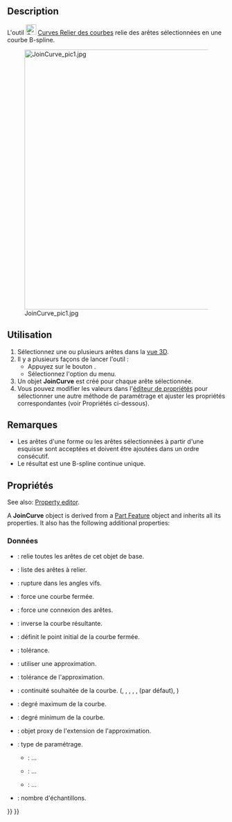 <languages/>

{{Docnav/fr
|[[Curves_ExtendCurve/fr|Étendre une courbe]]
|[[Curves_SplitCurve/fr|Diviser une courbe]]
|[[Curves_Workbench/fr|Atelier Curves]]
|IconL=Curves_ExtendCurve.svg
|IconR=Curves_SplitCurve.svg
|IconC=Curves_workbench_icon.svg
}}

<div class="mw-translate-fuzzy">
{{GuiCommand/fr
|Name=Curves JoinCurve
|Name/fr=Curves Relier des courbes
|MenuLocation=Curves → joinCurves
|Workbenches=[[Curves_Workbench/fr|Curves]]
}}
</div>

==Description==

<div class="mw-translate-fuzzy">
L'outil [[Image:Curves_JoinCurve.svg|24px]] [[Curves_JoinCurve|Curves Relier des courbes]] relie des arêtes sélectionnées en une courbe B-spline.
</div>

[[File:JoinCurve_pic1.jpg|600px]]

<span id="Usage"></span>
==Utilisation==

# Sélectionnez une ou plusieurs arêtes dans la [[3D_view/fr|vue 3D]].
# Il y a plusieurs façons de lancer l'outil :
#* Appuyez sur le bouton {{Button|[[Image:Curves_JoinCurve.svg|16px]] [[Curves_JoinCurve/fr|joinCurves]]}}.
#* Sélectionnez l'option {{MenuCommand|Curves → [[Image:Curves_JoinCurve.svg|16px]] joinCurves}} du menu.
# Un objet '''JoinCurve''' est créé pour chaque arête sélectionnée.
# Vous pouvez modifier les valeurs dans l'[[Property_editor/fr|éditeur de propriétés]] pour sélectionner une autre méthode de paramétrage et ajuster les propriétés correspondantes (voir Propriétés ci-dessous).

<span id="Notes"></span>
==Remarques==

* Les arêtes d'une forme ou les arêtes sélectionnées à partir d'une esquisse sont acceptées et doivent être ajoutées dans un ordre consécutif.
* Le résultat est une B-spline continue unique.

<span id="Properties"></span>
==Propriétés==

<div lang="en" dir="ltr" class="mw-content-ltr">
See also: [[Property_editor|Property editor]].
</div>

<div lang="en" dir="ltr" class="mw-content-ltr">
A '''JoinCurve''' object is derived from a [[Part_Feature|Part Feature]] object and inherits all its properties. It also has the following additional properties:
</div>

<span id="Data"></span>
===Données===

{{TitleProperty|InputSources}}

* {{PropertyData|Base|Link}} : relie toutes les arêtes de cet objet de base.
* {{PropertyData|Edges|LinkSubList}} : liste des arêtes à relier.

{{TitleProperty|Join}}

* {{PropertyData|CornerBreak|Bool}} : rupture dans les angles vifs.
* {{PropertyData|ForceClosed|Bool}} : force une courbe fermée.
* {{PropertyData|ForceContact|Bool}} : force une connexion des arêtes.
* {{PropertyData|Reverse|Bool}} : inverse la courbe résultante.
* {{PropertyData|StartOffset|Integer}} : définit le point initial de la courbe fermée.
* {{PropertyData|Tolerance|Float}} : tolérance.

{{TitleProperty|ShapeApproximation}}

* {{PropertyData|Active|Bool}} : utiliser une approximation.
* {{PropertyData|ApproxTolerance|Float|Hidden}} : tolérance de l'approximation.
* {{PropertyData|Continuity|Enumeration|Hidden}} : continuité souhaitée de la courbe. ({{Value|C0}}, {{Value|C1}}, {{Value|G1}}, {{Value|C2}}, {{Value|G2}}, {{Value|C3}} (par défaut), {{Value|CN}})
* {{PropertyData|DegreeMax|Integer|Hidden}} : degré maximum de la courbe.
* {{PropertyData|DegreeMin|Integer|Hidden}} : degré minimum de la courbe.
* {{PropertyData|ExtensionProxy|PythonObject}} : objet proxy de l'extension de l'approximation.
* {{PropertyData|Parametrization|Enumeration|Caché}} : type de paramétrage.
** {{Value|ChordLength}} : ...
** {{Value|Centripetal}} : ...
** {{Value|Uniform}} : ...
* {{PropertyData|Samples|Integer|Hidden}} : nombre d'échantillons.


{{Docnav/fr
|[[Curves_ExtendCurve/fr|Étendre une courbe]]
|[[Curves_SplitCurve/fr|Diviser une courbe]]
|[[Curves_Workbench/fr|Atelier Curves]]
|IconL=Curves_ExtendCurve.svg
|IconR=Curves_SplitCurve.svg
|IconC=Curves_workbench_icon.svg
}}

{{Curves Tools navi{{#translation:}}}}
{{Userdocnavi{{#translation:}}}}